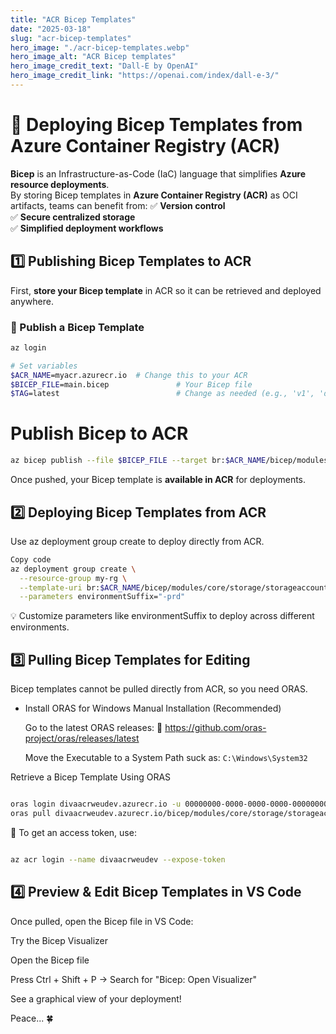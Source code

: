 ```yaml
---
title: "ACR Bicep Templates"
date: "2025-03-18"
slug: "acr-bicep-templates"
hero_image: "./acr-bicep-templates.webp"
hero_image_alt: "ACR Bicep templates"
hero_image_credit_text: "Dall-E by OpenAI"
hero_image_credit_link: "https://openai.com/index/dall-e-3/"
---
```


# 🚀 Deploying Bicep Templates from Azure Container Registry (ACR)

**Bicep** is an Infrastructure-as-Code (IaC) language that simplifies **Azure resource deployments**.  
By storing Bicep templates in **Azure Container Registry (ACR)** as OCI artifacts, teams can benefit from:
✅ **Version control**  
✅ **Secure centralized storage**  
✅ **Simplified deployment workflows**  


## **1️⃣ Publishing Bicep Templates to ACR**
First, **store your Bicep template** in ACR so it can be retrieved and deployed anywhere.

### **🔹 Publish a Bicep Template**
```sh
az login

# Set variables
$ACR_NAME=myacr.azurecr.io  # Change this to your ACR
$BICEP_FILE=main.bicep               # Your Bicep file
$TAG=latest                          # Change as needed (e.g., 'v1', 'dev', 'prod')
```
# Publish Bicep to ACR
```sh
az bicep publish --file $BICEP_FILE --target br:$ACR_NAME/bicep/modules/core/storage/storageaccount:$TAG
```
Once pushed, your Bicep template is **available in ACR** for deployments.

## **2️⃣ Deploying Bicep Templates from ACR**
Use az deployment group create to deploy directly from ACR.

```sh
Copy code
az deployment group create \
  --resource-group my-rg \
  --template-uri br:$ACR_NAME/bicep/modules/core/storage/storageaccount:$TAG \
  --parameters environmentSuffix="-prd"
  ```
💡 Customize parameters like environmentSuffix to deploy across different environments.

## **3️⃣ Pulling Bicep Templates for Editing**

Bicep templates cannot be pulled directly from ACR, so you need ORAS.

- Install ORAS for Windows
    Manual Installation (Recommended)

    Go to the latest ORAS releases:
🔗 https://github.com/oras-project/oras/releases/latest

    Move the Executable to a System Path suck as:
    `C:\Windows\System32`


Retrieve a Bicep Template Using ORAS
```sh

oras login divaacrweudev.azurecr.io -u 00000000-0000-0000-0000-000000000000 -p "<your-access-token>"
oras pull divaacrweudev.azurecr.io/bicep/modules/core/storage/storageaccount:latest
```
📌 To get an access token, use:

```sh

az acr login --name divaacrweudev --expose-token
```
## **4️⃣ Preview & Edit Bicep Templates in VS Code**
Once pulled, open the Bicep file in VS Code:

Try the Bicep Visualizer

Open the Bicep file

Press Ctrl + Shift + P → Search for "Bicep: Open Visualizer"

See a graphical view of your deployment!

Peace... 🍀